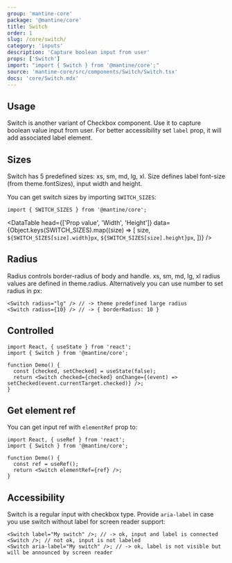```yaml
---
group: 'mantine-core'
package: '@mantine/core'
title: Switch
order: 1
slug: /core/switch/
category: 'inputs'
description: 'Capture boolean input from user'
props: ['Switch']
import: "import { Switch } from '@mantine/core';"
source: 'mantine-core/src/components/Switch/Switch.tsx'
docs: 'core/Switch.mdx'
---
```



## Usage

Switch is another variant of <GatsbyLink to="/core/checkbox/">Checkbox</GatsbyLink>
component. Use it to capture boolean value input from user.
For better accessibility set `label` prop, it will add associated label element.

<SwitchConfigurator />

## Sizes

Switch has 5 predefined sizes: xs, sm, md, lg, xl.
Size defines label font-size (from <GatsbyLink to="/pages/theming/">theme.fontSizes</GatsbyLink>), input width and height.

<SwitchSizesDemo />

You can get switch sizes by importing `SWITCH_SIZES`:

```tsx
import { SWITCH_SIZES } from '@mantine/core';
```

<DataTable
  head={['Prop value', 'Width', 'Height']}
  data={Object.keys(SWITCH_SIZES).map((size) => [
    size,
    `${SWITCH_SIZES[size].width}px`,
    `${SWITCH_SIZES[size].height}px`,
  ])}
/>

## Radius

Radius controls border-radius of body and handle.
xs, sm, md, lg, xl radius values are defined in <GatsbyLink to="/pages/theming/">theme.radius</GatsbyLink>.
Alternatively you can use number to set radius in px:

```tsx
<Switch radius="lg" /> // -> theme predefined large radius
<Switch radius={10} /> // -> { borderRadius: 10 }
```

<SwitchRadiusDemo />

## Controlled

```tsx
import React, { useState } from 'react';
import { Switch } from '@mantine/core';

function Demo() {
  const [checked, setChecked] = useState(false);
  return <Switch checked={checked} onChange={(event) => setChecked(event.currentTarget.checked)} />;
}
```

## Get element ref

You can get input ref with `elementRef` prop to:

```tsx
import React, { useRef } from 'react';
import { Switch } from '@mantine/core';

function Demo() {
  const ref = useRef();
  return <Switch elementRef={ref} />;
}
```

## Accessibility

Switch is a regular input with checkbox type. Provide `aria-label` in case you use switch without label for screen reader support:

```tsx
<Switch label="My switch" />; // -> ok, input and label is connected
<Switch />; // not ok, input is not labeled
<Switch aria-label="My switch" />; // -> ok, label is not visible but will be announced by screen reader
```
